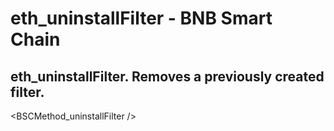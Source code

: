 # eth_uninstallFilter - BNB Smart Chain

## eth_uninstallFilter. Removes a previously created filter.


<BSCMethod_uninstallFilter />
